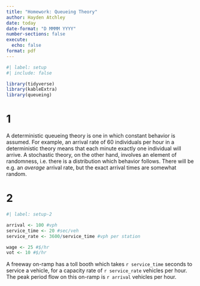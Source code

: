 ```yaml
---
title: "Homework: Queueing Theory"
author: Hayden Atchley
date: today
date-format: "D MMMM YYYY"
number-sections: false
execute: 
  echo: false
format: pdf
---
```


```r
#| label: setup
#| include: false

library(tidyverse)
library(kableExtra)
library(queueing)
```

# 1

A deterministic queueing theory is one in which constant behavior is assumed.
For example, an arrival rate of 60 individuals per hour in a deterministic theory means that each minute exactly one individual will arrive.
A stochastic theory, on the other hand, involves an element of randomness, i.e. there is a distribution which behavior follows. There will be e.g. an *average* arrival rate, but the exact arrival times are somewhat random.

# 2

```r
#| label: setup-2

arrival <- 100 #vph
service_time <- 20 #sec/veh
service_rate <- 3600/service_time #vph per station

wage <- 25 #$/hr
vot <- 10 #$/hr
```

A freeway on-ramp has a toll booth which takes `r service_time` seconds to service a vehicle, for a capacity rate of `r service_rate` vehicles per hour.
The peak period flow on this on-ramp is `r arrival` vehicles per hour.